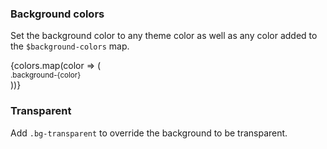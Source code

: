 
<Meta title='Utility Classes/Backgrounds' />

<DocsTitle title='Backgrounds' experimental />

### Background colors

Set the background color to any theme color as well as any color added to the
`$background-colors` map.

<div className='d-flex justify-content-center'>
  {colors.map(color => (
    <div key={color}>
      <Block width={100} height={100} background={color} mx='sm' className='radius' />
      <small className='small ml-2'>.background-{color}</small>
    </div>
  ))}
</div>

### Transparent

Add `.bg-transparent` to override the background to be transparent.
